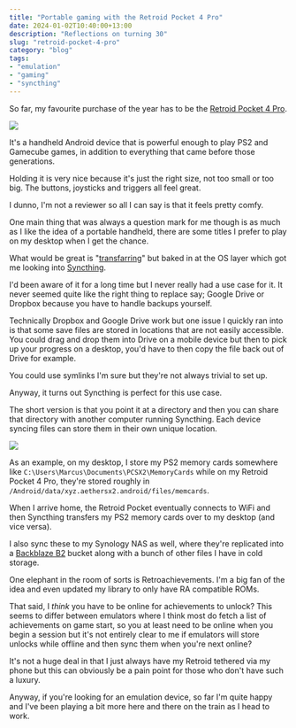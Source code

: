 ```yaml
---
title: "Portable gaming with the Retroid Pocket 4 Pro"
date: 2024-01-02T10:40:00+13:00
description: "Reflections on turning 30"
slug: "retroid-pocket-4-pro"
category: "blog"
tags:
- "emulation"
- "gaming"
- "syncthing"
---
```


So far, my favourite purchase of the year has to be the [Retroid Pocket 4 Pro](https://www.goretroid.com/products/retroid-pocket-4-handheld).

![](https://cdn.utf9k.net/blog/retroid-pocket-4-pro/steinsgate-train.jpg)

It's a handheld Android device that is powerful enough to play PS2 and Gamecube games, in addition to everything that came before those generations.

Holding it is very nice because it's just the right size, not too small or too big. The buttons, joysticks and triggers all feel great.

I dunno, I'm not a reviewer so all I can say is that it feels pretty comfy.

One main thing that was always a question mark for me though is as much as I like the idea of a portable handheld, there are some titles I prefer to play on my desktop when I get the chance.

What would be great is "[transfarring](https://youtu.be/flK748GogoA)" but baked in at the OS layer which got me looking into [Syncthing](https://syncthing.net/).

I'd been aware of it for a long time but I never really had a use case for it. It never seemed quite like the right thing to replace say; Google Drive or Dropbox because you have to handle backups yourself.

Technically Dropbox and Google Drive work but one issue I quickly ran into is that some save files are stored in locations that are not easily accessible. You could drag and drop them into Drive on a mobile device but then to pick up your progress on a desktop, you'd have to then copy the file back out of Drive for example.

You could use symlinks I'm sure but they're not always trivial to set up.

Anyway, it turns out Syncthing is perfect for this use case.

The short version is that you point it at a directory and then you can share that directory with another computer running Syncthing. Each device syncing files can store them in their own unique location.

![](https://cdn.utf9k.net/blog/retroid-pocket-4-pro/syncthing-desktop.png)

As an example, on my desktop, I store my PS2 memory cards somewhere like `C:\Users\Marcus\Documents\PCSX2\MemoryCards` while on my Retroid Pocket 4 Pro, they're stored roughly in `/Android/data/xyz.aethersx2.android/files/memcards`.

When I arrive home, the Retroid Pocket eventually connects to WiFi and then Syncthing transfers my PS2 memory cards over to my desktop (and vice versa).

I also sync these to my Synology NAS as well, where they're replicated into a [Backblaze B2](https://www.backblaze.com/cloud-storage) bucket along with a bunch of other files I have in cold storage.

One elephant in the room of sorts is Retroachievements. I'm a big fan of the idea and even updated my library to only have RA compatible ROMs.

That said, I *think* you have to be online for achievements to unlock? This seems to differ between emulators where I think most do fetch a list of achievements on game start, so you at least need to be online when you begin a session but it's not entirely clear to me if emulators will store unlocks while offline and then sync them when you're next online?

It's not a huge deal in that I just always have my Retroid tethered via my phone but this can obviously be a pain point for those who don't have such a luxury.

Anyway, if you're looking for an emulation device, so far I'm quite happy and I've been playing a bit more here and there on the train as I head to work.